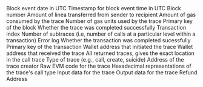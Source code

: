<ParamField path="block_date">
Block event date in UTC
</ParamField>
<ParamField path="block_time">
Timestamp for block event time in UTC
</ParamField>
<ParamField path="block_number">
Block number
</ParamField>
<ParamField path="value">
Amount of linea transferred from sender to recipient
</ParamField>
<ParamField path="gas">
Amount of gas consumed by the trace
</ParamField>
<ParamField path="gas_used">
Number of gas units used by the trace
</ParamField>
<ParamField path="block_hash">
Primary key of the block
</ParamField>
<ParamField path="success">
Whether the trace was completed successfully
</ParamField>
<ParamField path="tx_index">
Transaction index
</ParamField>
<ParamField path="subtraces">
Number of subtraces (i.e, number of calls at a particular level within a transaction)
</ParamField>
<ParamField path="error">
Error log
</ParamField>
<ParamField path="tx_success">
Whether the transaction was completed sucessfully
</ParamField>
<ParamField path="tx_hash">
Primary key of the transaction
</ParamField>
<ParamField path="from">
Wallet address that initiated the trace
</ParamField>
<ParamField path="to">
Wallet address that received the trace
</ParamField>
<ParamField path="trace_address">
All returned traces, gives the exact location in the call trace
</ParamField>
<ParamField path="type">
Type of trace (e.g., call, create, suicide)
</ParamField>
<ParamField path="address">
Address of the trace creator
</ParamField>
<ParamField path="code">
Raw EVM code for the trace
</ParamField>
<ParamField path="call_type">
Hexadecimal representations of the trace&#x27;s call type
</ParamField>
<ParamField path="input">
Input data for the trace
</ParamField>
<ParamField path="output">
Output data for the trace
</ParamField>
<ParamField path="refund_address">
Refund Address
</ParamField>
